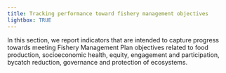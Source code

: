 ```yaml
---
title: Tracking performance toward fishery management objectives
lightbox: TRUE
---
```


In this section, we report indicators that are intended to capture progress towards meeting Fishery Management Plan objectives related to food production, socioeconomic health, equity, engagement and participation, bycatch reduction, governance and protection of ecosystems.

